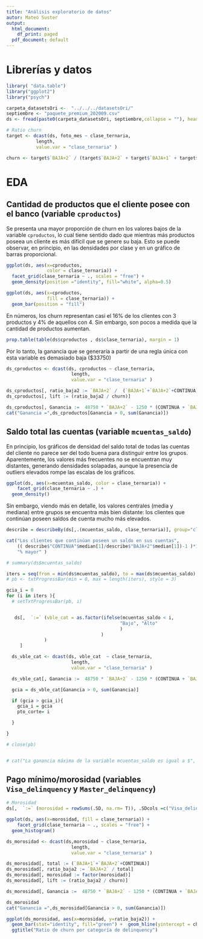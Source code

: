 ```yaml
---
title: "Análisis exploratorio de datos"
autor: Mateo Suster
output:
  html_document:
    df_print: paged
  pdf_document: default
---
```


# Librerías y datos
```r
library( "data.table")
library("ggplot2")
library("psych")

carpeta_datasetsOri <-  "../../../datasetsOri/"
septiembre <- "paquete_premium_202009.csv"
ds <- fread(paste0(carpeta_datasetsOri, septiembre,collapse = ""), header=TRUE, showProgress = FALSE)

# Ratio churn
target <- dcast(ds, foto_mes ~ clase_ternaria,
           length, 
           value.var = "clase_ternaria" )

churn <- target$`BAJA+2` / (target$`BAJA+2` + target$`BAJA+1` + target$CONTINUA)  

```


# EDA

## Cantidad de productos que el cliente posee con el banco (variable `cproductos`)
Se presenta una mayor proporción de churn en los valores bajos de la variable `cproductos`, lo cual tiene sentido dado que mientras más productos poseea un cliente es más difícil que se genere su baja. Esto se puede observar, en principio, en las densidades por clase y en un gráfico de barras proporcional. 
```r
ggplot(ds, aes(x=cproductos,
               color = clase_ternaria)) +
  facet_grid(clase_ternaria ~ ., scales = "free") +
  geom_density(position ="identity", fill="white", alpha=0.5)

ggplot(ds, aes(x=cproductos,
               fill = clase_ternaria)) +
  geom_bar(position = "fill")

```
En números, los churn representan casi el 16% de los clientes con 3 productos y 4% de aquellos con 4. Sin embargo, son pocos a medida que la cantidad de productos aumentan.
```r
prop.table(table(ds$cproductos , ds$clase_ternaria), margin = 1)
```

Por lo tanto, la ganancia que se generaría a partir de una regla única con esta variable es demasiado baja ($33750)

```r
ds_cproductos <- dcast(ds, cproductos ~ clase_ternaria, 
                        length, 
                        value.var = "clase_ternaria" )

ds_cproductos[, ratio_baja2 := `BAJA+2` /  (`BAJA+1`+`BAJA+2`+CONTINUA)]
ds_cproductos[, lift := (ratio_baja2 / churn)]

ds_cproductos[, Ganancia :=  48750 * `BAJA+2` - 1250 * (CONTINUA + `BAJA+1`) ]
cat("Ganancia =",ds_cproductos[Ganancia > 0, sum(Ganancia)])

```

## Saldo total las cuentas (variable `mcuentas_saldo`)
En principio, los gráficos de densidad del saldo total de todas las cuentas del cliente no parece ser del todo buena para distinguir entre los grupos. Aparentemente, los valores más frecuentes no se encuentran muy distantes, generando densidades solapadas, aunque la presencia de outliers elevados rompe las escalas de los gráficos.

```r
ggplot(ds, aes(x=mcuentas_saldo, color = clase_ternaria)) +
    facet_grid(clase_ternaria ~ .) +
  geom_density()

```

Sin embargo, viendo más en detalle, los valores centrales (media y mediana) entre grupos se encuentra más bien distante: los clientes que continúan poseen saldos de cuenta mucho más elevados. 
```r
describe = describeBy(ds[,.(mcuentas_saldo, clase_ternaria)], group="clase_ternaria")

cat("Los clientes que continúan poseen un saldo en sus cuentas", 
    (( describe$"CONTINUA"$median[1]/describe$"BAJA+2"$median[1])-1 )*100, 
    "% mayor" )


```

```r

# summary(ds$mcuentas_saldo)

iters = seq(from = min(ds$mcuentas_saldo), to = max(ds$mcuentas_saldo), by = 40000)
# pb <- txtProgressBar(min = 0, max = length(iters), style = 3)

gcia_i = 0
for (i in iters ){
  # setTxtProgressBar(pb, i)


   ds[,  `:=` (vble_cat = as.factor(ifelse(mcuentas_saldo < i,
                                          "Bajo", "Alto"
                                          )
                                   )
              )
     ]

  ds_vble_cat <- dcast(ds, vble_cat  ~ clase_ternaria,
                        length,
                        value.var = "clase_ternaria" )

  ds_vble_cat[, Ganancia :=  48750 * `BAJA+2` - 1250 * (CONTINUA + `BAJA+1`) ]

  gcia = ds_vble_cat[Ganancia > 0, sum(Ganancia)]

  if (gcia > gcia_i){
    gcia_i = gcia
    pto_corte= i

  }

}

# close(pb)


# cat("La ganancia máxima de la variable mcuentas_saldo es igual a $", gcia_i, "y su punto de corte es", pto_corte)
```

## Pago mínimo/morosidad (variables `Visa_delinquency` y `Master_delinquency`)


```r

# Morosidad
ds[,  `:=` (morosidad = rowSums(.SD, na.rm= T)), .SDcols =c("Visa_delinquency", "Master_delinquency")   ]

ggplot(ds, aes(x=morosidad, fill = clase_ternaria)) +
    facet_grid(clase_ternaria ~ ., scales = "free") +
  geom_histogram()
```


```r
ds_morosidad <- dcast(ds,morosidad ~ clase_ternaria, 
                        length, 
                        value.var = "clase_ternaria" )

ds_morosidad[, total := (`BAJA+1`+`BAJA+2`+CONTINUA)]
ds_morosidad[, ratio_baja2 := `BAJA+2` / total]
ds_morosidad[, morosidad := factor(morosidad)]
ds_morosidad[, lift := (ratio_baja2 / churn)]

ds_morosidad[, Ganancia :=  48750 * `BAJA+2` - 1250 * (CONTINUA + `BAJA+1`) ]

ds_morosidad
cat("Ganancia =",ds_morosidad[Ganancia > 0, sum(Ganancia)])

```
```r
ggplot(ds_morosidad, aes(x=morosidad, y=ratio_baja2)) +
  geom_bar(stat="identity", fill="green") +  geom_hline(yintercept = churn, color="black") + 
  ggtitle("Ratio de churn por categoría de delinquency")
```
